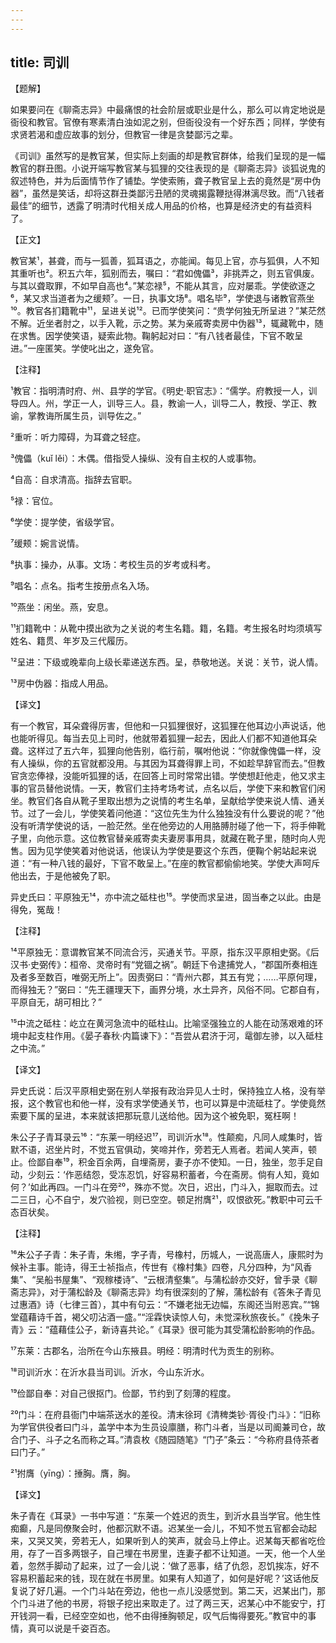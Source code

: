 ```yaml
---
---
---
```

title: 司训
---




【题解】


如果要问在《聊斋志异》中最痛恨的社会阶层或职业是什么，那么可以肯定地说是衙役和教官。官僚有寒素清白浊如泥之别，但衙役没有一个好东西；同样，学使有求贤若渴和虚应故事的划分，但教官一律是贪婪鄙污之辈。

《司训》虽然写的是教官某，但实际上刻画的却是教官群体，给我们呈现的是一幅教官的群丑图。小说开端写教官某与狐狸的交往表现的是《聊斋志异》谈狐说鬼的叙述特色，并为后面情节作了铺垫。学使索贿，聋子教官呈上去的竟然是“房中伪器”，虽然是笑话，却将这群丑类鄙污丑陋的灵魂揭露鞭挞得淋漓尽致。而“八钱者最佳”的细节，透露了明清时代相关成人用品的价格，也算是经济史的有益资料了。

【正文】

教官某¹，甚聋，而与一狐善，狐耳语之，亦能闻。每见上官，亦与狐俱，人不知其重听也²。积五六年，狐别而去，嘱曰：“君如傀儡³，非挑弄之，则五官俱废。与其以聋取罪，不如早自高也⁴。”某恋禄⁵，不能从其言，应对屡乖。学使欲逐之⁶，某又求当道者为之缓颊⁷。一日，执事文场⁸。唱名毕⁹，学使退与诸教官燕坐¹⁰。教官各扪籍靴中¹¹，呈进关说¹²。已而学使笑问：“贵学何独无所呈进？”某茫然不解。近坐者肘之，以手入靴，示之势。某为亲戚寄卖房中伪器¹³，辄藏靴中，随在求售。因学使笑语，疑索此物。鞠躬起对曰：“有八钱者最佳，下官不敢呈进。”一座匿笑。学使叱出之，遂免官。





【注释】


¹教官：指明清时府、州、县学的学官。《明史·职官志》：“儒学。府教授一人，训导四人。州，学正一人，训导三人。县，教谕一人，训导二人，教授、学正、教谕，掌教诲所属生员，训导佐之。”

²重听：听力障碍，为耳聋之轻症。

³傀儡（kuǐ lěi）：木偶。借指受人操纵、没有自主权的人或事物。

⁴自高：自求清高。指辞去官职。

⁵禄：官位。

⁶学使：提学使，省级学官。

⁷缓颊：婉言说情。

⁸执事：操办，从事。文场：考校生员的岁考或科考。

⁹唱名：点名。指考生按册点名入场。

¹⁰燕坐：闲坐。燕，安息。

¹¹扪籍靴中：从靴中摸出欲为之关说的考生名籍。籍，名籍。考生报名时均须填写姓名、籍贯、年岁及三代履历。

¹²呈进：下级或晚辈向上级长辈递送东西。呈，恭敬地送。关说：关节，说人情。

¹³房中伪器：指成人用品。





【译文】


有一个教官，耳朵聋得厉害，但他和一只狐狸很好，这狐狸在他耳边小声说话，他也能听得见。每当去见上司时，他就带着狐狸一起去，因此人们都不知道他耳朵聋。这样过了五六年，狐狸向他告别，临行前，嘱咐他说：“你就像傀儡一样，没有人操纵，你的五官就都没用。与其因为耳聋得罪上司，不如趁早辞官而去。”但教官贪恋俸禄，没能听狐狸的话，在回答上司时常常出错。学使想赶他走，他又求主事的官员替他说情。一天，教官们主持考场考试，点名以后，学使下来和教官们闲坐。教官们各自从靴子里取出想为之说情的考生名单，呈献给学使来说人情、通关节。过了一会儿，学使笑着问他道：“这位先生为什么独独没有什么要说的呢？”他没有听清学使说的话，一脸茫然。坐在他旁边的人用胳膊肘碰了他一下，将手伸靴子里，向他示意。这位教官替亲戚寄卖夫妻房事用具，就藏在靴子里，随时向人兜售。因为见学使笑着对他说话，他误认为学使是要这个东西，便鞠个躬站起来说道：“有一种八钱的最好，下官不敢呈上。”在座的教官都偷偷地笑。学使大声呵斥他出去，于是他被免了职。

异史氏曰：平原独无¹⁴，亦中流之砥柱也¹⁵。学使而求呈进，固当奉之以此。由是得免，冤哉！





【注释】


¹⁴平原独无：意谓教官某不同流合污，买通关节。平原，指东汉平原相史弼。《后汉书·史弼传》：桓帝、灵帝时有“党锢之祸”。朝廷下令逮捕党人，“郡国所奏相连及者多至数百，唯弼无所上”。因责弼曰：“青州六郡，其五有党；……平原何理，而得独无？”弼曰：“先王疆理天下，画界分境，水土异齐，风俗不同。它郡自有，平原自无，胡可相比？”

¹⁵中流之砥柱：屹立在黄河急流中的砥柱山。比喻坚强独立的人能在动荡艰难的环境中起支柱作用。《晏子春秋·内篇谏下》：“吾尝从君济于河，鼋御左骖，以入砥柱之中流。”





【译文】


异史氏说：后汉平原相史弼在别人举报有政治异见人士时，保持独立人格，没有举报，这个教官也和他一样，没有求学使通关节，也可以算是中流砥柱了。学使竟然索要下属的呈进，本来就该把那玩意儿送给他。因为这个被免职，冤枉啊！

朱公子子青耳录云¹⁶：“东莱一明经迟¹⁷，司训沂水¹⁸。性颠痴，凡同人咸集时，皆默不语，迟坐片时，不觉五官俱动，笑啼并作，旁若无人焉者。若闻人笑声，顿止。俭鄙自奉¹⁹，积金百余两，自埋斋房，妻子亦不使知。一日，独坐，忽手足自动，少刻云：‘作恶结怨，受冻忍饥，好容易积蓄者，今在斋房。倘有人知，竟如何？’如此再四。一门斗在旁²⁰，殊亦不觉。次日，迟出，门斗入，掘取而去。过二三日，心不自宁，发穴验视，则已空空。顿足拊膺²¹，叹恨欲死。”教职中可云千态百状矣。





【注释】


¹⁶朱公子子青：朱子青，朱缃，字子青，号橡村，历城人，一说高唐人，康熙时为候补主事。能诗，得王士祯指点，传世有《橡村集》四卷，凡分四种，为“风香集”、“吴船书屋集”、“观稼楼诗”、“云根清壑集”。与蒲松龄亦交好，曾手录《聊斋志异》，对于蒲松龄及《聊斋志异》均有很深刻的了解，蒲松龄有《答朱子青见过惠酒》诗（七律三首），其中有句云：“不嫌老拙无边幅，东阁还当附恶宾。”“锦堂蕴藉诗千首，褐父叨沾酒一盛。”“淫霖快读惊人句，未觉深秋旅夜长。”《挽朱子青》云：“蕴藉佳公子，新诗喜共论。”《耳录》很可能为其受蒲松龄影响的作品。

¹⁷东莱：古郡名，治所在今山东掖县。明经：明清时代为贡生的别称。

¹⁸司训沂水：在沂水县当司训。沂水，今山东沂水。

¹⁹俭鄙自奉：对自己很抠门。俭鄙，节约到了刻薄的程度。

²⁰门斗：在府县衙门中端茶送水的差役。清末徐珂《清稗类钞·胥役·门斗》：“旧称为学官供役者曰门斗，盖学中本为生员设廪膳，称门斗者，当是以司阍兼司仓，故合门子、斗子之名而称之耳。”清袁枚《随园随笔》“门子”条云：“今称府县侍茶者曰门子。”

²¹拊膺（yīng）：捶胸。膺，胸。





【译文】


朱子青在《耳录》一书中写道：“东莱一个姓迟的贡生，到沂水县当学官。他生性痴癫，凡是同僚聚会时，他都沉默不语。迟某坐一会儿，不知不觉五官都会动起来，又哭又笑，旁若无人，如果听到人的笑声，就会马上停止。迟某每天都省吃俭用，存了一百多两银子，自己埋在书房里，连妻子都不让知道。一天，他一个人坐着，忽然手脚动了起来，过了一会儿说：‘做了恶事，结了仇怨，忍饥挨冻，好不容易积蓄起来的钱，现在就在书房里。如果有人知道了，如何是好呢？’这话他反复说了好几遍。一个门斗站在旁边，他也一点儿没感觉到。第二天，迟某出门，那个门斗进了他的书房，将银子挖出来取走了。过了两三天，迟某心中不能安宁，打开钱洞一看，已经空空如也，他不由得捶胸顿足，叹气后悔得要死。”教官中的事情，真可以说是千姿百态。